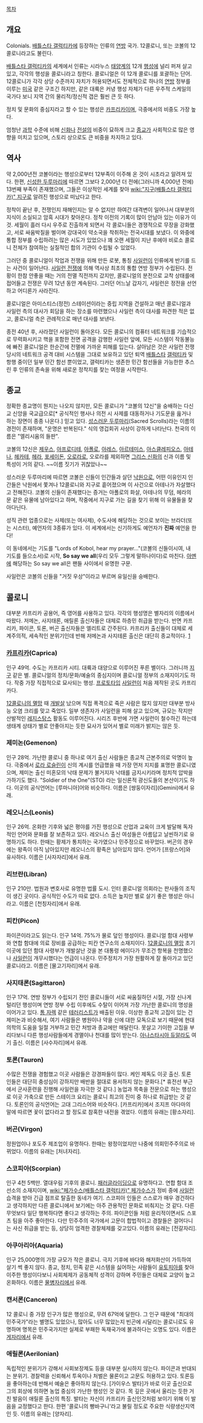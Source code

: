 [[목차]]
== 개요 ==
Colonials. [[배틀스타 갤럭티카]]에 등장하는 인류의 [[연방]] 국가. 12콜로니, 또는 코볼의 12콜로니라고도 불린다.

[[배틀스타 갤럭티카]]의 세계에서 인류는 시라누스 [[태양계]]의 12개 [[행성]]에 널리 퍼져 살고 있고, 각각의 행성을 콜로니라고 칭한다. 콜로니얼은 이 12개 콜로니를 포괄하는 단어. 12콜로니가 각각 상당 수준까지 자치가 허용되면서도 전체적으로 하나의 [[연방]] 정부를 이루는 [[미국]] 같은 구조긴 하지만, 같은 대륙은 커녕 행성 자체가 다른 우주적 스케일의 국가다 보니 지역 간의 물리적/정신적 갭은 훨씬 큰 듯 하다.

정치 및 문화의 중심지라고 할 수 있는 행성은 [[카프리카]]이며, 극중에서의 비중도 가장 높다.

엄청난 [[과학]] 수준에 비해 [[신화]]나 [[전설]]의 비중이 묘하게 크고 [[종교]]가 사회적으로 많은 영향을 미치고 있으며, 스토리 상으로도 큰 비중을 차지하고 있다.

== 역사 ==
약 2,000년전 코볼이라는 행성으로부터 12부족이 이주해 온 것이 시초라고 알려져 있다. 한편, [[신성한 두루마리]]에 따르면 그보다 2,000년 더 전에(그러니까 4,000년 전에) 13번째 부족이 존재했으며, 그들은 이상적인 세계를 찾아 [[wiki:"지구(배틀스타 갤럭티카)" 지구]]로 알려진 행성으로 떠났다고 한다.

정착이 끝난 후, 전쟁인지 재해인지는 알 수 없지만 하여간 대격변이 일어나서 대부분의 지식이 소실되고 암흑 시대가 찾아온다. 정착 이전의 기록이 많이 안남아 있는 이유가 이것. 세월이 흘러 다시 우주로 진출하게 되면서 각 콜로니들은 경쟁적으로 무장을 강화했고, 서로 싸움박질을 벌이며 강대국이 약소국을 착취하는 전국시대를 보냈다. 이 와중에 통합 정부를 수립하려는 많은 시도가 있었으나 꽤 오랜 세월이 지난 후에야 비로소 콜로니 전체가 참여하는 실질적인 합의 기관이 수립될 수 있었다. 

그러던 중 콜로니얼이 작업과 전쟁을 위해 만든 로봇, 통칭 [[사일런]]이 인류에게 반기를 드는 사건이 일어난다. [[사일런 전쟁]]에 의해 역사상 최초의 통합 연방 정부가 수립된다. 전황이 한참 안좋을 때는 거의 전멸 직전까지 갔지만, 콜로니얼의 분전으로 교착 상태를에 접어들고 전쟁은 무려 12년 동안 계속된다. 그러던 어느날 갑자기, 사일런은 정전을 선언하고 어디론가 사라진다.

콜로니얼은 아미스티스(정전) 스테이션이라는 중립 지역을 건설하고 매년 콜로니얼과 사일런 측의 대사가 회담을 하는 장소를 마련했으나 사일런 측이 대사를 파견한 적은 없고, 콜로니얼 측은 관례적으로 매년 대사를 보낸다.

종전 40년 후, 사라졌던 사일런이 돌아온다. 모든 콜로니의 컴퓨터 네트워크를 기습적으로 무력화시키고 핵을 포함한 전면 공격을 감행한 사일런 앞에, 모든 시스템이 작동불능에 빠진 콜로니얼은 한순간에 전멸에 가까운 피해를 입는다. 살아남은 것은 사일런 전쟁 당시의 네트워크 공격 대비 시스템을 그대로 보유하고 있던 퇴역 [[배틀스타]] [[갤럭티카]] 및 항행 중이던 일부 민간 함선 뿐이었고, 갤럭티카는 생존한 민간 함선들을 가능한한 추스린 후 인류의 존속을 위해 새로운 정착지를 찾는 여정을 시작한다.

== 종교 ==
정확한 종교명이 뭔지는 나오지 않지만, 모든 콜로니가 "코볼의 12신"을 숭배하는 다신교 신앙을 국교급으로[* 공식적인 행사나 의전 시 사제를 대동하거나 기도문을 읊거나 하는 장면이 종종 나온다.] 믿고 있다. [[성스러운 두루마리]](Sacred Scrolls)라는 이름의 경전이 존재하며, "운명은 반복된다." 식의 영겁회귀 사상이 강하게 나타난다. 천국의 이름은 "엘리시움의 들판".

코볼의 12신은 [[제우스]], [[아프로디테]], [[아폴로]], [[아레스]], [[아르테미스]], [[아스클레피오스]], [[아테나]], [[헤카테]], [[헤라]], [[포세이돈]], [[오로라]]로, 오로라를 제외하면 [[그리스 신화]]의 신과 이름 및 특성이 거의 같다. ~~이름 짓기가 귀찮았나~~

성스러운 두루마리에 따르면 코볼은 신들이 인간들과 살던 [[낙원]]으로, 어떤 이유인지 인간들은 낙원에서 쫓겨나 12콜로니와 지구로 흩어졌으며 이 사건으로 아테나가 자살했다고 전해진다. 코볼의 신들이 존재했다는 증거는 아폴로의 화살, 아테나의 무덤, 헤라의 문 같은 유물에 남아있다고 하며, 작중에서 지구로 가는 길을 찾기 위해 이 유물들을 찾아다닌다.

성직 관련 업종으로는 사제(또는 여사제), 수도사에 해당하는 것으로 보이는 브라더(또는 시스터), 예언자의 3종류가 있다. 이 세계에서는 신기하게도 예언자가 '''진짜''' 예언을 한다!

이 동네에서는 기도를 "Lords of Kobol, hear my prayer..."(코볼의 신들이시여, 내 기도를 들으소서)로 시작, '''So say we all'''(우리 모두 그렇게 말하나이다)로 마친다. [[아멘]]에 해당하는 So say we all은 팬들 사이에서 유명한 구문.

사일런은 코볼의 신들을 "거짓 우상"이라고 부르며 유일신을 숭배한다. 

== 콜로니 ==
대부분 카프리카 공용어, 즉 영어를 사용하고 있다. 각각의 행성명은 별자리의 이름에서 따왔다. 
저메논, 사지태론, 애릴론 출신자들은 대체로 하층민 취급을 받는다. 반면 카프리카, 파이콘, 토론, 버곤 출신자들은 엘리트로 간주된다. 카프리카 출신들이 대체로 세계주의적, 세속적인 분위기인데 반해 저메논과 사지테론 출신은 대단히 종교적이다. 
[http://cache.gawkerassets.com/assets/images/8/2011/01/map_of_the_colonies_1.jpg]

=== [[카프리카]](Caprica) ===
인구 49억. 수도는 카프리카 시티. 대륙과 대양으로 이루어진 푸른 별이다. 그러니까 [[지구]] 같은 별. 콜로니얼의 정치/문화/예술의 중심지이며 콜로니얼 정부의 소재지이기도 하다. 작중 가장 직접적으로 묘사되는 행성. [[프로토타입]] [[사일런]]이 처음 제작된 곳도 카프리카다.

[[12콜로니의 멸망]] 때 [[개발살]] 났으며 직접 폭격으로 죽은 사람은 많지 않지만 대부분 방사능 오염 크리를 맞고 죽었다. 일부 생존자가 사일런을 피해 살고 있으며, 규모는 작지만 산발적인 [[레지스탕스]] 활동도 이루어진다. 시리즈 후반에 가면 사일런이 철수하긴 하는데 생태계 상태가 별로 안좋아지는 듯한 묘사가 있어서 별로 미래가 밝지는 않은 듯.

=== 제미논(Gemenon) ===
인구 28억. 가난한 콜로니 중 하나로 여기 출신 사람들은 종교적 근본주의로 악명이 높다. 극중에서 [[로라 로슬린]]이 신의 계시를 언급했을 때 가장 먼저 지지를 표명한 콜로니였으며, 제미논 출신 미혼모의 낙태 문제가 불거지자 낙태를 금지시키라며 정치적 압박을 가하기도 했다. "Soldier of the One"(STO) 라는 일신론적 광신도들의 본산이기도 하다. 이곳의 공식언어는 [루마니아]어와 비슷하다. 이름은 [쌍둥이자리](Gemini)에서 유래.

=== 레오니스(Leonis) ===
인구 26억. 온화한 기후와 넓은 평야를 가진 행성으로 산업과 교육이 크게 발달해 독자적인 언어와 문화를 잘 보존하고 있다. 레오니스 출신 여성들은 아름답고 날씬하기로 유명하기도 하다. 한때는 황제가 통치하는 국가였으나 민주정으로 바꾸었다. 버곤의 경우에는 왕족이 아직 남아있지만 레오니스의 황족은 남아있지 않다. 언어가 [프랑스어]와 유사하다. 이름은 [사자자리]에서 유래.

=== 리브란(Libran) ===
인구 210만. 법원과 변호사로 유명한 법률 도시. 인터 콜로니얼 의회라는 판사들의 조직이 생긴 곳이다. 공식적인 수도가 따로 없다. 소득은 높지만 별로 살기 좋은 행성은 아니라고. 이름은 [천칭자리]에서 유래. 

=== 피칸(Picon) ===
파이콘이라고도 읽는다. 인구 14억. 75%가 물로 덮인 행성이다. 콜로니얼 함대 사령부와 연합 함대에 의료 장비를 공급하는 피칸 연구소의 소재지이다. [[12콜로니의 멸망]] 초기 이곳에 있던 함대 사령부가 개발살난 것을 본 대통령 에이다가 무조건 항복을 천명했으나 [[사일런]]이 개무시했다는 언급이 나온다. 민주정치가 가장 원활하게 잘 돌아가고 있던 콜로니라고. 이름은 [물고기자리]에서 유래. 

=== 사지태론(Sagittaron) ===
인구 17억. 연방 정부가 수립되기 전인 콜로니들이 서로 싸움질하던 시절, 가장 신나게 털리던 행성이며 연방 정부 수립 이후에도 수탈이 이어져 가장 가난한 콜로니의 명성을 이어가고 있다. [[톰 자렉]] 같은 [[테러리스트]]가 배출된 이유. 이상한 종교적 고집이 있는 건 제미논과 비슷해서, 여기 사람들은 병원이나 약을 신에 대한 모독으로 보기 때문에 현대의학의 도움을 일절 거부하고 민간 처방과 종교에만 매달린다. 못살고 기이한 고집을 부리다보니 다른 행성사람들에게 경멸이나 천대를 많이 받는다. [[아나스타시아 듀알라]]도 여기 출신. 이름은 [사수자리]에서 유래. 

=== 토론(Tauron) ===
수많은 전쟁을 경험했고 이곳 사람들은 강경파들이 많다. 케인 제독도 이곳 출신. 토론 인들은 대단히 충성심이 강하지만 배반을 절대로 용서하지 않는 문화다.[* 휴전선 부근에서 군사훈련을 진행해 사일런을 자극한 것 같다.] 농업과 목축을 전문으로 하는 행성으로 이곳 가축으로 만든 스테이크 요리는 콜로니 최고의 진미 중 하나로 취급받는 것 같다.  토론인의 공식언어는 고대 그리스어와 비슷하다. [카프리카]에서 조지프 아다마의 말에 따르면 꽃이 없다라고 할 정도로 참혹한 내전을 겪었다. 이름의 유래는 [황소자리]. 

=== 버곤(Virgon) ===
정원업이나 포도주 제조업이 유명하다. 한때는 왕정이었지만 나중에 의회민주주의로 바뀌었다. 이름의 유래는 [처녀자리]. 

=== 스코피아(Scorpian) ===
인구 4천 5백만. 열대우림 기후의 콜로니. [[패러글라이딩]]으로 유명하다고. 연합 함대 조선소의 소재지이며,  [[wiki:"페가수스(배틀스타 갤럭티카)" 페가수스]]가 정비 중에 [[사일런]] 습격을 받아 긴급 점프로 탈출한 동네가 여기. 스코피아 인들은 스스로가 매우 경건하다고 생각하지만 다른 콜로니에서 보기에는 아주 관용적인 문화로 비춰지는 것 같다. 다른 무엇보다 일단 행복하다면 좋다고 생각하는 주의. 파이콘인들 처럼 윤리적이면서도 스포츠 팀을 아주 좋아한다. 다만 민주주의 국가에서 고문이 합법적이고 경찰들은 걸어다니는 사신 취급을 받는 등, 상당히 엄격한 경찰체제를 갖고있다. 이름의 유래는 [전갈자리]. 

=== 아쿠아리아(Aquaria) ===
인구 25,000명의 가장 규모가 작은 콜로니. 극지 기후에 바다와 해저화산이 가득하여 살기 썩 좋지 않다. 종교, 정치, 민족 같은 시스템을 싫어하는 사람들이 [[유토피아]]를 찾아 이주한 행성이다보니 사회체제가 공동체적 성격이 강하며 주민들은 대체로 교양이 높고 온화하다. 이름은 [[물병자리]]에서 유래.

=== 캔서론(Canceron) ===
12 콜로니 중 가장 인구가 많은 행성으로, 무려 67억에 달한다. 그 인구 때문에 "최대의 민주국가"라는 별명도 있었으나, 많아도 너무 많았는지 빈곤에 시달리는 콜로니로도 유명하며 명목은 민주국가지만 실제로 부패한 독재국가에 불과하다는 오명도 있다. 이름은 [[게자리]]에서 유래.

=== 애릴론(Aerilonian) === 
독립적인 분위기가 강해서 사회보장제도 등을 대부분 실시하지 않는다. 파이콘과 반대되는 분위기. 경찰력을 신뢰해서 투옥이나 처벌은 물론이고 고문도 허용하고 있다. 토론등을 좋아하는데 반해서 예술은 좋아하지 않는다. [가이우스 발타]가 바로 이곳 출신으로 그의 회상에 의하면 농업 중심의 가난한 행성인 것 같다. 목 깊은 곳에서 울리는 듯한 거친 발음이 애릴론 출신의 특징. 발타는 자신이 카프리카 출신인것처럼 보이기 위해 이 발음을 교정했다고 한다. 한편 '콜로니의 빵바구니'라고 불릴 정도로 주요한 식량생산지역인 듯. 이름의 유래는 [양자리]. 
